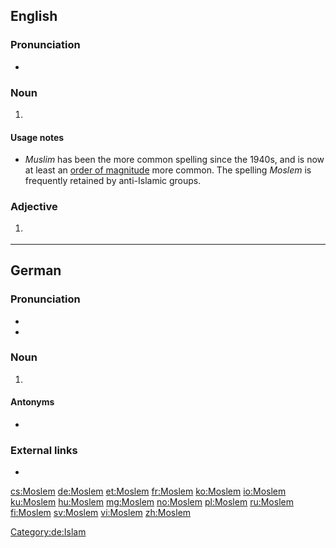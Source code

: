 {{also|moslem}}
==English==

===Pronunciation===
* {{IPA|/ˈmɒzləm/|/ˈmɒsləm/|lang=en}}

===Noun===
{{en-noun}}

# {{lb|en|dated}} {{alternative spelling of|Muslim|lang=en}}

====Usage notes====
* ''Muslim'' has been the more common spelling since the 1940s, and is now at least an [[order of magnitude]] more common.<!--ngrams--> The spelling ''Moslem'' is frequently retained by anti-Islamic groups.

===Adjective===
{{en-adj|-}}

# {{lb|en|dated}} {{alternative spelling of|Muslim|lang=en}}

----

==German==

===Pronunciation===
* {{IPA|/ˈmɔslɛm/|lang=de}}
* {{hyphenation|Mos|lem|lang=de}}

===Noun===
{{de-noun|m|Moslems|Mosleme|pl2=Moslems|f=Moslemin}}

# {{alternative spelling of|Muslim|lang=de}}

====Antonyms====
* {{l|de|Nichtmoslem}}

===External links===
* {{R:Duden}}

[[Category:de:Islam]]

[[cs:Moslem]]
[[de:Moslem]]
[[et:Moslem]]
[[fr:Moslem]]
[[ko:Moslem]]
[[io:Moslem]]
[[ku:Moslem]]
[[hu:Moslem]]
[[mg:Moslem]]
[[no:Moslem]]
[[pl:Moslem]]
[[ru:Moslem]]
[[fi:Moslem]]
[[sv:Moslem]]
[[vi:Moslem]]
[[zh:Moslem]]